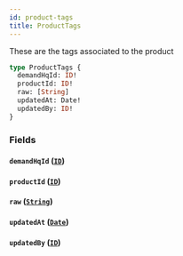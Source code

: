 ```yaml
---
id: product-tags
title: ProductTags
---
```



These are the tags associated to the product


```graphql
type ProductTags {
  demandHqId: ID!
  productId: ID!
  raw: [String]
  updatedAt: Date!
  updatedBy: ID!
}
```


### Fields

#### `demandHqId` ([`ID`](/developers/demandhq-apis/demand-api/graphql/reference/scalars/id))




#### `productId` ([`ID`](/developers/demandhq-apis/demand-api/graphql/reference/scalars/id))




#### `raw` ([`String`](/developers/demandhq-apis/demand-api/graphql/reference/scalars/string))




#### `updatedAt` ([`Date`](/developers/demandhq-apis/demand-api/graphql/reference/scalars/date))




#### `updatedBy` ([`ID`](/developers/demandhq-apis/demand-api/graphql/reference/scalars/id))






